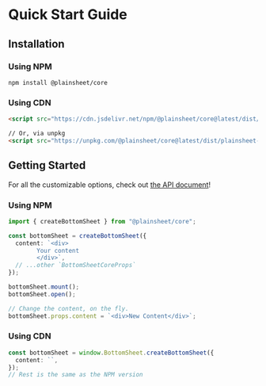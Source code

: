 # Quick Start Guide

## Installation

### Using NPM

```shell copy
npm install @plainsheet/core
```

### Using CDN

```html copy
<script src="https://cdn.jsdelivr.net/npm/@plainsheet/core@latest/dist/plainsheet-core.umd.js"></script>

// Or, via unpkg
<script src="https://unpkg.com/@plainsheet/core@latest/dist/plainsheet-core.umd.js"></script>
```

## Getting Started

For all the customizable options, check out [the API document](/apis/vanilla-js)!

### Using NPM

```ts copy
import { createBottomSheet } from "@plainsheet/core";

const bottomSheet = createBottomSheet({
  content: `<div> 
        Your content
        </div>`,
  // ...other `BottomSheetCoreProps`
});

bottomSheet.mount();
bottomSheet.open();

// Change the content, on the fly.
bottomSheet.props.content = `<div>New Content</div>`;
```

### Using CDN

```ts copy
const bottomSheet = window.BottomSheet.createBottomSheet({
  content: ``,
});
// Rest is the same as the NPM version
```
